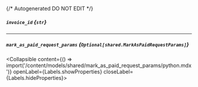 {/* Autogenerated DO NOT EDIT  */}

##### `invoice_id` *{`str`}*

---
##### `mark_as_paid_request_params` *{`Optional[shared.MarkAsPaidRequestParams]`}*
<Collapsible content={() => import('/content/models/shared/mark_as_paid_request_params/python.mdx')} openLabel={Labels.showProperties} closeLabel={Labels.hideProperties}>
</Collapsible>


